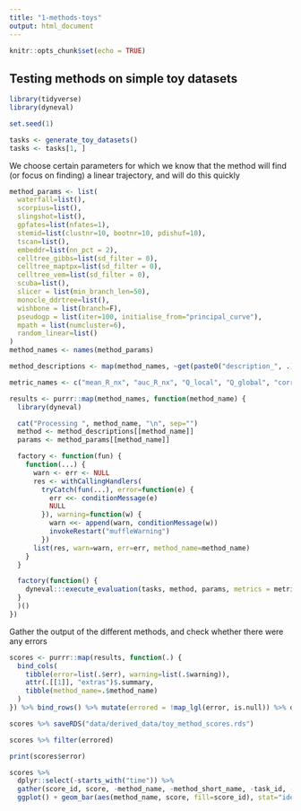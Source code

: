 ```yaml
---
title: "1-methods-toys"
output: html_document
---
```


```r
knitr::opts_chunk$set(echo = TRUE)
```

## Testing methods on simple toy datasets

```r
library(tidyverse)
library(dyneval)

set.seed(1)

tasks <- generate_toy_datasets()
tasks <- tasks[1, ]
```

We choose certain parameters for which we know that the method will find (or focus on finding) a linear trajectory, and will do this quickly
```r
method_params <- list(
  waterfall=list(),
  scorpius=list(),
  slingshot=list(),
  gpfates=list(nfates=1),
  stemid=list(clustnr=10, bootnr=10, pdishuf=10),
  tscan=list(),
  embeddr=list(nn_pct = 2),
  celltree_gibbs=list(sd_filter = 0),
  celltree_maptpx=list(sd_filter = 0),
  celltree_vem=list(sd_filter = 0),
  scuba=list(),
  slicer = list(min_branch_len=50),
  monocle_ddrtree=list(),
  wishbone = list(branch=F),
  pseudogp = list(iter=100, initialise_from="principal_curve"),
  mpath = list(numcluster=6),
  random_linear=list()
)
method_names <- names(method_params)

method_descriptions <- map(method_names, ~get(paste0("description_", .))()) %>% set_names(method_names)

metric_names <- c("mean_R_nx", "auc_R_nx", "Q_local", "Q_global", "correlation", "isomorphic", "robbie_network_score")
```

```r
results <- purrr::map(method_names, function(method_name) {
  library(dyneval)

  cat("Processing ", method_name, "\n", sep="")
  method <- method_descriptions[[method_name]]
  params <- method_params[[method_name]]

  factory <- function(fun) {
    function(...) {
      warn <- err <- NULL
      res <- withCallingHandlers(
        tryCatch(fun(...), error=function(e) {
          err <<- conditionMessage(e)
          NULL
        }), warning=function(w) {
          warn <<- append(warn, conditionMessage(w))
          invokeRestart("muffleWarning")
        })
      list(res, warn=warn, err=err, method_name=method_name)
    }
  }

  factory(function() {
    dyneval:::execute_evaluation(tasks, method, params, metrics = metric_names, suppress_output = F)
  }
  )()
})
```

Gather the output of the different methods, and check whether there were any errors
```r
scores <- purrr::map(results, function(.) {
  bind_cols(
    tibble(error=list(.$err), warning=list(.$warning)),
    attr(.[[1]], "extras")$.summary,
    tibble(method_name=.$method_name)
  )
}) %>% bind_rows() %>% mutate(errored = !map_lgl(error, is.null)) %>% dplyr::select(-contains("method_name1"))

scores %>% saveRDS("data/derived_data/toy_method_scores.rds")
```

```r
scores %>% filter(errored)

print(scores$error)
```


```r
scores %>%
  dplyr::select(-starts_with("time")) %>%
  gather(score_id, score, -method_name, -method_short_name, -task_id, -error, -warning) %>%
  ggplot() + geom_bar(aes(method_name, score, fill=score_id), stat="identity") + facet_wrap(~score_id) + coord_flip()
```
